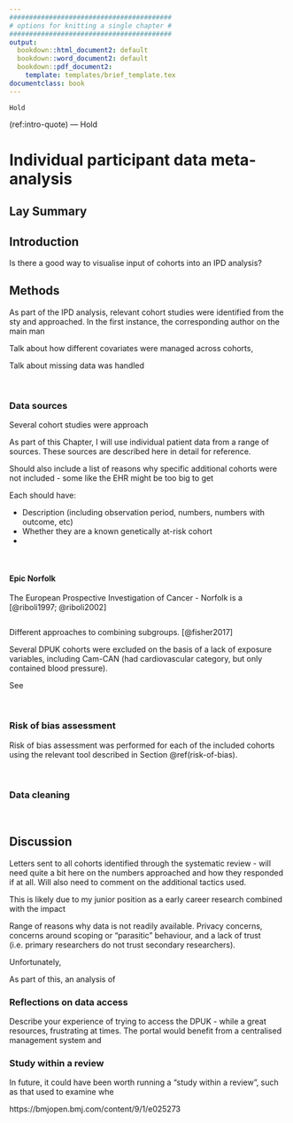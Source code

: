 ```yaml
---
#########################################
# options for knitting a single chapter #
#########################################
output:
  bookdown::html_document2: default
  bookdown::word_document2: default
  bookdown::pdf_document2:
    template: templates/brief_template.tex
documentclass: book
---
```


```block
Hold
```
(ref:intro-quote) --- Hold

# Individual participant data meta-analysis {#ipd-heading}
\minitoc <!-- this will include a mini table of contents-->

## Lay Summary

## Introduction

Is there a good way to visualise input of cohorts into an IPD analysis?

## Methods

As part of the IPD analysis, relevant cohort studies were identified from the sty and approached. In the first instance, the corresponding author on the main man

Talk about how different covariates were managed across cohorts, 

Talk about missing data was handled <!-- IDEA See Sean's thesis for some additional detail on this -->  

<!----------------------------------------------------------------------------->
&nbsp;

### Data sources

Several cohort studies were approach  

<!-- Need exact number approach -->

As part of this Chapter, I will use individual patient data from a range of sources. These sources are described here in detail for reference.

Should also include a list of reasons why specific additional cohorts were not included - some like the EHR might be too big to get

Each should have: 

* Description (including observation period, numbers, numbers with outcome, etc)
* Whether they are a known genetically at-risk cohort
*

<!----------------------------------------------------------------------------->
&nbsp;

#### Epic Norfolk

The European Prospective Investigation of Cancer - Norfolk is a  [@riboli1997; @riboli2002]


```r

```





Different approaches to combining subgroups. [@fisher2017]


Several DPUK cohorts were excluded on the basis of a lack of exposure variables, including Cam-CAN (had cardiovascular category, but only contained blood pressure).

See 

<!----------------------------------------------------------------------------->
&nbsp;

### Risk of bias assessment

Risk of bias assessment was performed for each of the included cohorts using the relevant tool described in Section \@ref(risk-of-bias).

<!--- Inlcude CPRD analysis here, but dou --->

<!----------------------------------------------------------------------------->
&nbsp;

### Data cleaning

<!----------------------------------------------------------------------------->
&nbsp;

## Discussion

Letters sent to all cohorts identified through the systematic review - will need quite a bit here on the numbers approached and how they responded if at all. Will also need to comment on the additional tactics used. 

This is likely due to my junior position as a early career research combined with the impact 



Range of reasons why data is not readily available. Privacy concerns, concerns around scoping or "parasitic" behaviour, and a lack of trust (i.e. primary researchers do not trust secondary researchers).<!-- TODO CITATION NEEDED: paper on trust as a big issue + paper on systematic review of barriers to data sharing -->
 
Unfortunately, 

As part of this, an analysis of 

### Reflections on data access

Describe your experience of trying to access the DPUK - while a great resources, frustrating at times. The portal would benefit from a centralised management system and 


### Study within a review

In future, it could have been worth running a "study within a review", such as that used to examine whe

https://bmjopen.bmj.com/content/9/1/e025273
